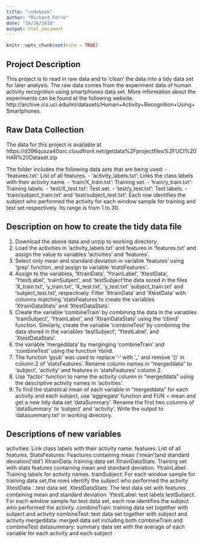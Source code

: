 ```yaml
---
title: "codebook"
author: "Richard Ferro"
date: "10/28/2018"
output: html_document
---
```


```r
knitr::opts_chunk$set(echo = TRUE)
```

## Project Description

This project is to read in raw data and to 'clean' the data into  a tidy data set for later analysis.  The raw data comes from the experiment data of human activity recognition using smartphones data set. More information about the experiments can be found at the following website. http://archive.ics.uci.edu/ml/datasets/Human+Activity+Recognition+Using+Smartphones.

## Raw Data Collection

The data for this project is available at https://d396qusza40orc.cloudfront.net/getdata%2Fprojectfiles%2FUCI%20HAR%20Dataset.zip

The folder includes the following data sets that are being used:
- 'features.txt': List of all features.
- 'activity_labels.txt': Links the class labels with their activity name.
- 'train/X_train.txt': Training set.
- 'train/y_train.txt': Training labels.
- 'test/X_test.txt': Test set.
- 'test/y_test.txt': Test labels.
- 'train/subject_train.txt' and 'test/subject_test.txt': Each row identifies the subject who performed the activity for each window sample for training and test set respectively. Its range is from 1 to 30.

## Description on how to create the tidy data file 

1.	Download the above data and unzip to working directory.
2.	Load the activities in 'activity_labels.txt' and features in 'features.txt' and assign the value to variables ‘activities’ and ‘features’. 
3.	Select only mean and standard deviation in variable ‘features’ using ‘grep’ function, and assign to variable ‘statsFeatures’.
4.	Assign to the variables, 'XtrainData', 'YtrainLabel', 'XtestData', 'YtestLabel', 'trainSubject', and 'testSubject'the data sored in the files ‘X_train.txt’, ‘y_train.txt', ‘X_test.txt', ‘y_test.txt' 'subject_train.txt' and 'subject_test.txt', respectively.  Filter 'XtrainData' and 'XtestData' with columns matching 'statsFeatures'to create the variables 'XtrainDataStats' and 'XtestDataStats'.  
5.	Create the variable 'combineTrain'  by combining the data in the variables 'trainSubject', 'YtrainLabel', and 'XtrainDataStats' using the 'cbind' function.  Similarly, create the variable 'combineTest' by combining the data stored in the variables 'testSubject', 'YtestLabel', and 'XtestDataStats'.
6.	the variable 'mergeddata' by merginging 'combineTrain' and 'combineTest' using the function 'rbind.
7.	The function ‘gsub’ was used to replace ‘-‘ with ‘_’ and remove ‘()’ in column 2 of 'statsFeatures'. Rename column names in “mergeddata” to ‘subject’, ‘activity’ and features in ‘statsFeatures’ column 2. 
8.	Use ‘factor’ function to name the activity column in “mergeddata” using the descriptive activity names in ‘activities’. 
9.	To find the statistical mean of each variable in “mergeddata” for each activity and each subject, use ‘aggregate’ function and FUN = mean and get a new tidy data set ‘dataSummary’. Rename the first two columns of ‘dataSummary’ to ‘subject’ and ‘activity’. Write the output to ‘datasummary.txt’ in working directory. 

## Descriptions of new variables

activities: Link class labels with their activity name.
features: List of all features.
StatsFeatures: Feactures containing mean (‘mean’)and standard deviation(‘std’)
XtrainData: training data set
XtrainDataStats: Training set with stats features containing mean and standard deviation.
YtrainLabel: Training labels for activity names.
trainSubject: For each window sample for training data set,the rows identify the subject who performed the activity
XtestData：test data set.
XtestDataStats: The test data set with features containing mean and standard deviation.
YtestLabel: test labels
testSubject: For each window sample for test data set, each row identifies the subject who performed the activity.
combineTrain: training data set together with subject and activity
combineTest: test data set together with subject and activity
mergeddata: merged data set including both combineTrain and combineTest
datasummary: summary data set with the average of each variable for each activity and each subject
